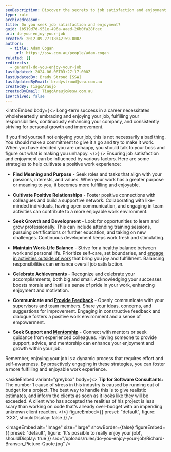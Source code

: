 ```yaml
---
seoDescription: Discover the secrets to job satisfaction and enjoyment by finding meaning, cultivating positive relationships, seeking growth, maintaining work-life balance, celebrating achievements, and practicing open communication.
type: rule
archivedreason:
title: Do you seek job satisfaction and enjoyment?
guid: 1b519d7d-951e-496a-aaed-26b0fa28fcec
uri: do-you-enjoy-your-job
created: 2012-09-27T18:42:59.000Z
authors:
  - title: Adam Cogan
    url: https://ssw.com.au/people/adam-cogan
related: []
redirects:
  - general-do-you-enjoy-your-job
lastUpdated: 2024-06-08T03:27:17.000Z
lastUpdatedBy: Brady Stroud [SSW]
lastUpdatedByEmail: bradystroud@ssw.com.au
createdBy: TiagoAraujo
createdByEmail: TiagoAraujo@ssw.com.au
isArchived: false
---
```


<introEmbed
  body={<>
Long-term success in a career necessitates wholeheartedly embracing and enjoying your job, fulfilling your responsibilities, continuously enhancing your company, and consistently striving for personal growth and improvement.

If you find yourself not enjoying your job, this is not necessarily a bad thing. You should make a commitment to give it a go and try to make it work. When you have decided you are unhappy, you should talk to your boss and figure out what is making you unhappy.
  </>}
/>
Ensuring job satisfaction and enjoyment can be influenced by various factors. Here are some strategies to help cultivate a positive work experience:

- **Find Meaning and Purpose** - Seek roles and tasks that align with your passions, interests, and values. When your work has a greater purpose or meaning to you, it becomes more fulfilling and enjoyable.

- **Cultivate Positive Relationships** - Foster positive connections with colleagues and build a supportive network. Collaborating with like-minded individuals, having open communication, and engaging in team activities can contribute to a more enjoyable work environment.

- **Seek Growth and Development** - Look for opportunities to learn and grow professionally. This can include attending training sessions, pursuing certifications or further education, and taking on new challenges. Continuous development keeps work fresh and stimulating.

- **Maintain Work-Life Balance** - Strive for a healthy balance between work and personal life. Prioritize self-care, set boundaries, and [engage in activities outside of work](/employee-yolo-day) that bring you joy and fulfillment. Balancing responsibilities can enhance overall job satisfaction.

- **Celebrate Achievements** - Recognize and celebrate your accomplishments, both big and small. Acknowledging your successes boosts morale and instills a sense of pride in your work, enhancing enjoyment and motivation.

- **Communicate and [Provide Feedback](/rules-to-better-giving-and-taking-feedback)** - Openly communicate with your supervisors and team members. Share your ideas, concerns, and suggestions for improvement. Engaging in constructive feedback and dialogue fosters a positive work environment and a sense of empowerment.

- **Seek Support and [Mentorship](/mentoring-programs)** - Connect with mentors or seek guidance from experienced colleagues. Having someone to provide support, advice, and mentorship can enhance your enjoyment and growth within your job.

Remember, enjoying your job is a dynamic process that requires effort and self-awareness. By proactively engaging in these strategies, you can foster a more fulfilling and enjoyable work experience.

<asideEmbed
  variant="greybox"
  body={<>
    **Tip for Software Consultants:** The number 1 cause of stress in this industry is caused by running out of budget for a project. The best way to handle this is to give realistic estimates, and inform the clients as soon as it looks like they will be exceeded. A client who has accepted the realities of his project is less scary than working on code that's already over-budget with an impending unknown client reaction.
  </>}
  figureEmbed={{
    preset: "default",
    figure: 'XXX',
    shouldDisplay: false
  }}
/>


<imageEmbed
  alt="Image"
  size="large"
  showBorder={false}
  figureEmbed={{
    preset: "default",
    figure: 'It\'s possible to really enjoy your job!',
    shouldDisplay: true
  }}
  src="/uploads/rules/do-you-enjoy-your-job/Richard-Branson_Picture-Quote.jpg"
/>
